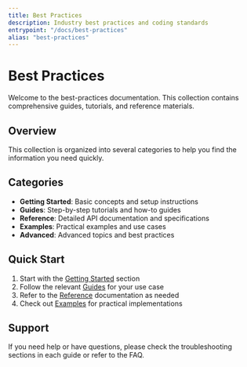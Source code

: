 ```yaml
---
title: Best Practices
description: Industry best practices and coding standards
entrypoint: "/docs/best-practices"
alias: "best-practices"
---
```


# Best Practices

Welcome to the best-practices documentation. This collection contains comprehensive guides, tutorials, and reference materials.

## Overview

This collection is organized into several categories to help you find the information you need quickly.

## Categories

- **Getting Started**: Basic concepts and setup instructions
- **Guides**: Step-by-step tutorials and how-to guides  
- **Reference**: Detailed API documentation and specifications
- **Examples**: Practical examples and use cases
- **Advanced**: Advanced topics and best practices

## Quick Start

1. Start with the [Getting Started](./getting-started/index) section
2. Follow the relevant [Guides](./guides/index) for your use case
3. Refer to the [Reference](./reference/index) documentation as needed
4. Check out [Examples](./examples/index) for practical implementations

## Support

If you need help or have questions, please check the troubleshooting sections in each guide or refer to the FAQ.
